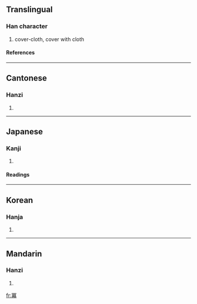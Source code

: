 {{see|幂|羃}}

==Translingual==
===Han character===
{{Han char|rn=14|rad=冖|as=14|sn=16|four=3722<sub>7</sub>|canj=月廿日月 (BTAB)}}
# cover-cloth, cover with cloth
====References====
{{Han ref|kx=0131.090|dkj=01601|dj=0294.050|hdz=10306.050|uh=51AA|ud=20906|bh=BEAD|bd=48813}}
----
==Cantonese==
===Hanzi===
{{yue-hanzi|jyut=|y=mik6}}
# {{defn|Cantonese}}
----
==Japanese==
===Kanji===
{{ja-kanji|grade=|rs=冖14}}
# {{defn|Japanese}}
====Readings====
{{ja-readings|on=[[べき]] (beki)|kun=[[おおい]] (ooi), [[ふきん]] (fukin)}}
----
==Korean==
===Hanja===
{{ko-hanja|hangeul=멱|rv=myeok|mr=myŏk}}
# {{defn|Korean}}
----
==Mandarin==
===Hanzi===
{{cmn-hanzi|sim=幂|pin=[[mì]] (mi4)|wg=mi<sup>4</sup>}}
# {{defn|Mandarin}}

[[fr:冪]]